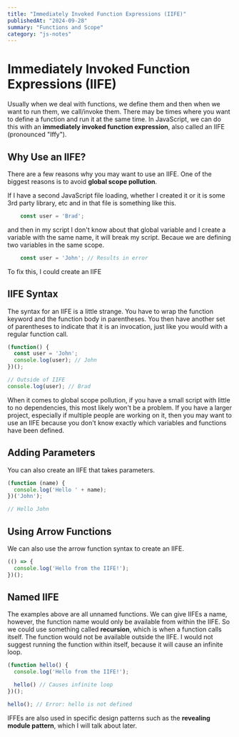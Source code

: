 ```yaml
---
title: "Immediately Invoked Function Expressions (IIFE)"
publishedAt: "2024-09-28"
summary: "Functions and Scope"
category: "js-notes"
---
```

# Immediately Invoked Function Expressions (IIFE)

Usually when we deal with functions, we define them and then when we want to run them, we call/invoke them. There may be times where you want to define a function and run it at the same time. In JavaScript, we can do this with an **immediately invoked function expression**, also called an IIFE (pronounced "Iffy").

## Why Use an IIFE?

There are a few reasons why you may want to use an IIFE. One of the biggest reasons is to avoid **global scope pollution**.

If I have a second JavaScript file loading, whether I created it or it is some 3rd party library, etc and in that file is something like this.

```JavaScript
	const user = 'Brad';
```

and then in my script I don't know about that global variable and I create a variable with the same name, it will break my script. Becaue we are defining two variables in the same scope.

```JavaScript
	const user = 'John'; // Results in error
```

To fix this, I could create an IIFE

## IIFE Syntax

The syntax for an IIFE is a little strange. You have to wrap the function keyword and the function body in parentheses. You then have another set of parentheses to indicate that it is an invocation, just like you would with a regular function call.

```JavaScript
(function() {
  const user = 'John';
  console.log(user); // John
})();

// Outside of IIFE
console.log(user); // Brad
```

When it comes to global scope pollution, if you have a small script with little to no dependencies, this most likely won't be a problem. If you have a larger project, especially if multiple people are working on it, then you may want to use an IIFE because you don't know exactly which variables and functions have been defined.

## Adding Parameters

You can also create an IIFE that takes parameters.

```JavaScript
(function (name) {
  console.log('Hello ' + name);
})('John');

// Hello John
```

## Using Arrow Functions

We can also use the arrow function syntax to create an IIFE.

```JavaScript
(() => {
  console.log('Hello from the IIFE!');
})();
```

## Named IIFE

The examples above are all unnamed functions. We can give IIFEs a name, however, the function name would only be available from within the IIFE. So we could use something called **recursion**, which is when a function calls itself. The function would not be available outside the IIFE. I would not suggest running the function within itself, because it will cause an infinite loop.

```JavaScript
(function hello() {
  console.log('Hello from the IIFE!');

  hello() // Causes infinite loop
})();

hello(); // Error: hello is not defined
```

IFFEs are also used in specific design patterns such as the **revealing module pattern**, which I will talk about later.

